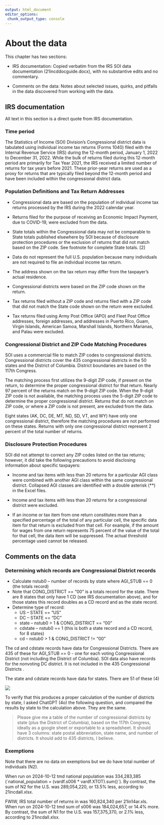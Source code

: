 ```yaml
---
output: html_document
editor_options: 
 chunk_output_type: console
---
```


# About the data

This chapter has two sections:

-   IRS documentation: Copied verbatim from the IRS SOI data documentation (21incddocguide.docx), with no substantive edits and no commentary.

-   Comments on the data: Notes about selected issues, quirks, and pitfalls in the data discovered from working with the data.

## IRS documentation

All text in this section is a direct quote from IRS documentation.

### Time period

The Statistics of Income (SOI) Division’s Congressional district data is tabulated using individual income tax returns (Forms 1040) filed with the Internal Revenue Service (IRS) during the 12-month period, January 1, 2022 to December 31, 2022. While the bulk of returns filed during this 12-month period are primarily for Tax Year 2021, the IRS received a limited number of returns for tax years before 2021. These prior-year returns are used as a proxy for returns that are typically filed beyond the 12-month period and have been included within the congressional district data.

### Population Definitions and Tax Return Addresses

-   Congressional data are based on the population of individual income tax returns processed by the IRS during the 2022 calendar year.

-   Returns filed for the purpose of receiving an Economic Impact Payment, due to COVID-19, were excluded from the data.

-   State totals within the Congressional data may not be comparable to State totals published elsewhere by SOI because of disclosure protection procedures or the exclusion of returns that did not match based on the ZIP code. See footnote for complete State totals. \[2\]

-   Data do not represent the full U.S. population because many individuals are not required to file an individual income tax return.

-   The address shown on the tax return may differ from the taxpayer’s actual residence.

-   Congressional districts were based on the ZIP code shown on the return.

-   Tax returns filed without a ZIP code and returns filed with a ZIP code that did not match the State code shown on the return were excluded.

-   Tax returns filed using Army Post Office (APO) and Fleet Post Office addresses, foreign addresses, and addresses in Puerto Rico, Guam, Virgin Islands, American Samoa, Marshall Islands, Northern Marianas, and Palau were excluded.

### Congressional District and ZIP Code Matching Procedures

SOI uses a commercial file to match ZIP codes to congressional districts. Congressional districts cover the 435 congressional districts in the 50 states and the District of Columbia. District boundaries are based on the 117th Congress.

The matching process first utilizes the 9-digit ZIP code, if present on the return, to determine the proper congressional district for that return. Nearly 97 percent of the returns match on the 9-digit ZIP code. When the 9-digit ZIP code is not available, the matching process uses the 5-digit ZIP code to determine the proper congressional district. Returns that do not match on ZIP code, or where a ZIP code is not present, are excluded from the data.

Eight states (AK, DC, DE, MT, ND, SD, VT, and WY) have only one congressional district, therefore the matching procedures are not performed on these states. Returns with only one congressional district represent 2 percent of the total number of returns.

### Disclosure Protection Procedures

SOI did not attempt to correct any ZIP codes listed on the tax returns; however, it did take the following precautions to avoid disclosing information about specific taxpayers:

-   Income and tax items with less than 20 returns for a particular AGI class were combined with another AGI class within the same congressional district. Collapsed AGI classes are identified with a double asterisk (\*\*) in the Excel files.

-   Income and tax items with less than 20 returns for a congressional district were excluded.

-   If an income or tax item from one return constitutes more than a specified percentage of the total of any particular cell, the specific data item for that return is excluded from that cell. For example, if the amount for wages from one return represents 75 percent of the value of the total for that cell, the data item will be suppressed. The actual threshold percentage used cannot be released.

## Comments on the data

### Determining which records are Congressional District records

-   Calculate nstub0 -- number of records by state where AGI_STUB == 0 (the totals record)
-   Note that CONG_DISTRICT == "00" is a totals record for the state. There are 8 states that only have 1 CD (see IRS documentation above), and for those states this record doubles as a CD record and as the state record.
-   Determine type of record:
    -   US -- STATE == "US"
    -   DC -- STATE == "DC"
    -   state -- nstub0 \> 1 & CONG_DISTRICT == "00"
    -   cdstate -- nstub0 == 1 (this is both a state record and a CD record, for 8 states)
    -   cd -- nstub0 \> 1 & CONG_DISTRICT != "00"

The cd and cdstate records have data for Congressional Districts. There are 435 of these for AGI_STUB == 0 - one for each voting Congressional District (not including the District of Columbia). SOI data also have records for the nonvoting DC district. It is not included in the 435 Congressional Districts .

The state and cdstate records have data for states. There are 51 of these (4)

![](images/clipboard-719051713.png)

To verify that this produces a proper calculation of the number of districts by state, I asked ChatGPT (4o) the following question, and compared the results by state to the calculation above. They are the same.

> Please give me a table of the number of congressional districts by state (plus the District of Columbia), based on the 117th Congress, ideally as a google sheet or exportable to a spreadsheet. It should have 3 columns: state postal abbreviation, state name, and number of districts. It should add to 435 districts, I believe.

### Exemptions

Note that there are no data on exemptions but we do have total number of individuals (N2).

When run on 2024-10-12 tmd national population was 334,283,385 (\`national_population = (vardf.s006 \* vardf.XTOT).sum()\`). By contrast, the sum of N2 for the U.S. was 289,054,220, or 13.5% less, according to 21incdall.xlsx.

FWIW, IRS total number of returns in was 160,824,340 per 21in14ar.xls. When run on 2024-10-12 tmd sum of s006 was 184,024,657, or 14.4% more. By contrast, the sum of N1 for the U.S. was 157,375,370, or 2.1% less, according to 21incdall.xlsx.
